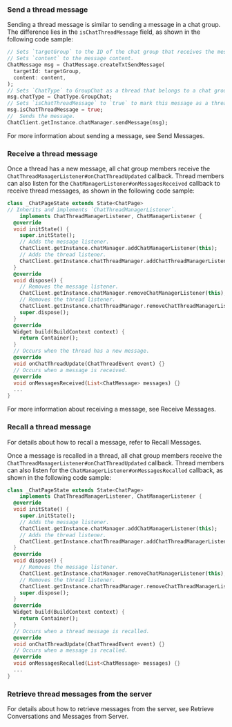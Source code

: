 <PlatformWrapper platform="flutter">

### Send a thread message

Sending a thread message is similar to sending a message in a chat group. The difference lies in the `isChatThreadMessage` field, as shown in the following code sample:

```dart
// Sets `targetGroup` to the ID of the chat group that receives the message.
// Sets `content` to the message content.
ChatMessage msg = ChatMessage.createTxtSendMessage(
  targetId: targetGroup,
  content: content,
);
// Sets `ChatType` to GroupChat as a thread that belongs to a chat group.
msg.chatType = ChatType.GroupChat;
// Sets `isChatThreadMessage` to `true` to mark this message as a thread message.
msg.isChatThreadMessage = true;
//  Sends the message.
ChatClient.getInstance.chatManager.sendMessage(msg);
```

For more information about sending a message, see <Link to="/agora-chat/client-api/messages/send-receive-messages?platform={{platform.PATH}}#send-a-text-message">Send Messages</Link>.

### Receive a thread message

Once a thread has a new message, all chat group members receive the `ChatThreadManagerListener#onChatThreadUpdated` callback. Thread members can also listen for the `ChatManagerListener#onMessagesReceived` callback to receive thread messages, as shown in the following code sample:

```dart
class _ChatPageState extends State<ChatPage>
// Inherits and implements `ChatThreadManagerListener`.
    implements ChatThreadManagerListener, ChatManagerListener {
  @override
  void initState() {
    super.initState();
    // Adds the message listener.
    ChatClient.getInstance.chatManager.addChatManagerListener(this);
    // Adds the thread listener.
    ChatClient.getInstance.chatThreadManager.addChatThreadManagerListener(this);
  }
  @override
  void dispose() {
    // Removes the message listener.
    ChatClient.getInstance.chatManager.removeChatManagerListener(this);
    // Removes the thread listener.
    ChatClient.getInstance.chatThreadManager.removeChatThreadManagerListener(this);
    super.dispose();
  }
  @override
  Widget build(BuildContext context) {
    return Container();
  }
  // Occurs when the thread has a new message.
  @override
  void onChatThreadUpdate(ChatThreadEvent event) {}
  // Occurs when a message is received.
  @override
  void onMessagesReceived(List<ChatMessage> messages) {}
  ...
}
```

For more information about receiving a message, see <Link to="/agora-chat/client-api/messages/send-receive-messages?platform={{platform.PATH}}#receive-a-message">Receive Messages</Link>.

### Recall a thread message

For details about how to recall a message, refer to <Link to="/agora-chat/client-api/messages/send-receive-messages?platform={{platform.PATH}}#recall-a-message">Recall Messages</Link>.

Once a message is recalled in a thread, all chat group members receive the `ChatThreadManagerListener#onChatThreadUpdated` callback. Thread members can also listen for the `ChatManagerListener#onMessagesRecalled` callback, as shown in the following code sample:

```dart
class _ChatPageState extends State<ChatPage>
    implements ChatThreadManagerListener, ChatManagerListener {
  @override
  void initState() {
    super.initState();
    // Adds the message listener.
    ChatClient.getInstance.chatManager.addChatManagerListener(this);
    // Adds the thread listener.
    ChatClient.getInstance.chatThreadManager.addChatThreadManagerListener(this);
  }
  @override
  void dispose() {
    // Removes the message listener.
    ChatClient.getInstance.chatManager.removeChatManagerListener(this);
    // Removes the thread listener.
    ChatClient.getInstance.chatThreadManager.removeChatThreadManagerListener(this);
    super.dispose();
  }
  @override
  Widget build(BuildContext context) {
    return Container();
  }
  // Occurs when a thread message is recalled.
  @override
  void onChatThreadUpdate(ChatThreadEvent event) {}
  // Occurs when a message is recalled.
  @override
  void onMessagesRecalled(List<ChatMessage> messages) {}
  ...
}
```

### Retrieve thread messages from the server

For details about how to retrieve messages from the server, see <Link to="/agora-chat/client-api/messages/retrieve-messages?platform={{platform.PATH}}#retrieve-historical-messages-of-the-specified-conversation">Retrieve Conversations and Messages from Server</Link>.

</PlatformWrapper>